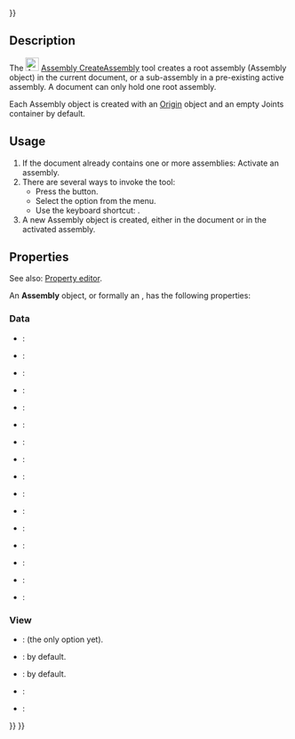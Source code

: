 <languages/>
{{UnfinishedDocu{{#translation:}}}}

{{Docnav
|
|[[Assembly_InsertLink|InsertLink]]
|[[Assembly_Workbench|Assembly]]
|IconL=
|IconR=Assembly_InsertLink.svg
|IconC=Workbench_Assembly.svg
}}

{{GuiCommand
|Name=Assembly CreateAssembly
|MenuLocation=Assembly → New Assembly
|Workbenches=[[Assembly_Workbench|Assembly]]
|Shortcut={{KEY|A}}
|Version=1.0
|SeeAlso=
}}

==Description==

The [[Image:Assembly_CreateAssembly.svg|24px]] [[Assembly_CreateAssembly|Assembly CreateAssembly]] tool creates a root assembly (Assembly object) in the current document, or a sub-assembly in a pre-existing active assembly. A document can only hold one root assembly.

Each Assembly object is created with an [[App_OriginGroupExtension|Origin]] object and an empty Joints container by default.

==Usage==

# If the document already contains one or more assemblies: Activate an assembly. 
# There are several ways to invoke the tool:
#* Press the {{Button|[[Image:Assembly_CreateAssembly.svg|16px]] [[Assembly_CreateAssembly|New Assembly]]}} button.
#* Select the {{MenuCommand|Assembly → [[Image:Assembly_CreateAssembly.svg|16px]] New Assembly}} option from the menu.
#* Use the keyboard shortcut: {{KEY|A}}.
# A new Assembly object is created, either in the document or in the activated assembly.

==Properties==

See also: [[Property_editor|Property editor]].

An '''Assembly''' object, or formally an {{Incode|Assembly::AssemblyObject}}, has the following properties:

===Data===

{{TitleProperty|Base}}

* {{PropertyData|Type|String}}:
* {{PropertyData|Material|Link}}:
* {{PropertyData|Meta|Map|Hidden}}:
* {{PropertyData|Id|String}}:
* {{PropertyData|Uid|UUID|Hidden}}:
* {{PropertyData|License|String}}:
* {{PropertyData|License URL|String}}:
* {{PropertyData|Color|Color}}:
* {{PropertyData|Placement|Placement}}:
* {{PropertyData|Label|String}}:
* {{PropertyData|Label2|String|Hidden}}:
* {{PropertyData|Expression Engine|ExpressionEngine|Hidden}}:
* {{PropertyData|Visibility|Bool|Hidden}}:
* {{PropertyData|Origin|Link|Hidden}}:
* {{PropertyData|Group|LinkList}}:
* {{PropertyData|_ Group Touched|Bool|Hidden}}:

===View===

{{TitleProperty|Display Options}}

* {{PropertyView|Display Mode|Enumeration}}: {{value|Group}} (the only option yet).
* {{PropertyView|Show In Tree|Bool}}: {{value|true}} by default.
* {{PropertyView|Visibility|Bool}}: {{value|true}} by default.

{{TitleProperty|Selection}}

* {{PropertyView|On Top When Selected|Enumeration}}:
* {{PropertyView|Selection Style|Enumeration}}:


{{Docnav
|
|[[Assembly_InsertLink|InsertLink]]
|[[Assembly_Workbench|Assembly]]
|IconL=
|IconR=Assembly_InsertLink.svg
|IconC=Workbench_Assembly.svg
}}

{{Assembly_Tools_navi{{#translation:}}}}
{{Userdocnavi{{#translation:}}}}
